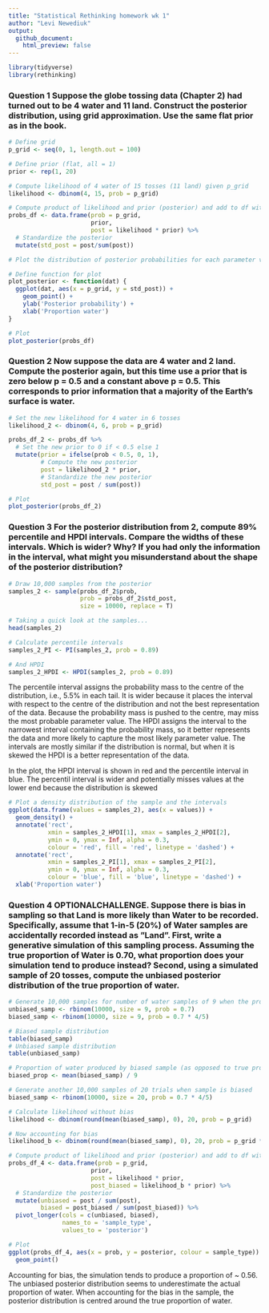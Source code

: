 ```yaml
---
title: "Statistical Rethinking homework wk 1"
author: "Levi Newediuk"
output:
  github_document:
    html_preview: false
---
```


```r

library(tidyverse)
library(rethinking)

```

### __Question 1__ Suppose the globe tossing data (Chapter 2) had turned out to be 4 water and 11 land. Construct the posterior distribution, using grid approximation. Use the same flat prior as in the book.

``` r

# Define grid
p_grid <- seq(0, 1, length.out = 100)

# Define prior (flat, all = 1)
prior <- rep(1, 20)

# Compute likelihood of 4 water of 15 tosses (11 land) given p_grid
likelihood <- dbinom(4, 15, prob = p_grid)

# Compute product of likelihood and prior (posterior) and add to df with p_grid
probs_df <- data.frame(prob = p_grid,
                       prior,
                       post = likelihood * prior) %>%
  # Standardize the posterior
  mutate(std_post = post/sum(post))

```

``` r

# Plot the distribution of posterior probabilities for each parameter value (proportion water)

# Define function for plot
plot_posterior <- function(dat) {
  ggplot(dat, aes(x = p_grid, y = std_post)) +
    geom_point() +
    ylab('Posterior probability') +
    xlab('Proportion water')
}

# Plot
plot_posterior(probs_df)

```

### __Question 2__ Now suppose the data are 4 water and 2 land. Compute the posterior again, but this time use a prior that is zero below p = 0.5 and a constant above p = 0.5. This corresponds to prior information that a majority of the Earth’s surface is water.

``` r

# Set the new likelihood for 4 water in 6 tosses
likelihood_2 <- dbinom(4, 6, prob = p_grid)

probs_df_2 <- probs_df %>%
  # Set the new prior to 0 if < 0.5 else 1
  mutate(prior = ifelse(prob < 0.5, 0, 1),
         # Compute the new posterior
         post = likelihood_2 * prior,
         # Standardize the new posterior
         std_post = post / sum(post))

# Plot
plot_posterior(probs_df_2)

```

### __Question 3__ For the posterior distribution from 2, compute 89% percentile and HPDI intervals. Compare the widths of these intervals. Which is wider? Why? If you had only the information in the interval, what might you misunderstand about the shape of the posterior distribution?

```r

# Draw 10,000 samples from the posterior
samples_2 <- sample(probs_df_2$prob, 
                    prob = probs_df_2$std_post, 
                    size = 10000, replace = T)

# Taking a quick look at the samples...
head(samples_2)

# Calculate percentile intervals
samples_2_PI <- PI(samples_2, prob = 0.89)

# And HPDI
samples_2_HPDI <- HPDI(samples_2, prob = 0.89)

```

The percentile interval assigns the probability mass to the centre of the distribution, i.e., 5.5% in each tail. It is wider because it places the interval with respect to the centre of the distribution and not the best representation of the data. Because the probability mass is pushed to the centre, may miss the most probable parameter value. The HPDI assigns the interval to the narrowest interval containing the probability mass, so it better represents the data and more likely to capture the most likely parameter value. The intervals are mostly similar if the distribution is normal, but when it is skewed the HPDI is a better representation of the data.

In the  plot, the HPDI interval is shown in red and the percentile interval in blue. The percentil interval is wider and potentially misses values at the lower end because the distribution is skewed

```r

# Plot a density distribution of the sample and the intervals
ggplot(data.frame(values = samples_2), aes(x = values)) +
  geom_density() +
  annotate('rect', 
           xmin = samples_2_HPDI[1], xmax = samples_2_HPDI[2], 
           ymin = 0, ymax = Inf, alpha = 0.3, 
           colour = 'red', fill = 'red', linetype = 'dashed') +
  annotate('rect', 
           xmin = samples_2_PI[1], xmax = samples_2_PI[2],
           ymin = 0, ymax = Inf, alpha = 0.3, 
           colour = 'blue', fill = 'blue', linetype = 'dashed') +
  xlab('Proportion water')

```

### __Question 4__ OPTIONALCHALLENGE. Suppose there is bias in sampling so that Land is more likely than Water to be recorded. Specifically, assume that 1-in-5 (20%) of Water samples are accidentally recorded instead as ”Land”. First, write a generative simulation of this sampling process. Assuming the true proportion of Water is 0.70, what proportion does your simulation tend to produce instead? Second, using a simulated sample of 20 tosses, compute the unbiased posterior distribution of the true proportion of water.

```r

# Generate 10,000 samples for number of water samples of 9 when the proportion of water is 0.7, but there is only a 4/5 probability of recording a true water as water
unbiased_samp <- rbinom(10000, size = 9, prob = 0.7)
biased_samp <- rbinom(10000, size = 9, prob = 0.7 * 4/5)

# Biased sample distribution
table(biased_samp)
# Unbiased sample distribution
table(unbiased_samp)

# Proportion of water produced by biased sample (as opposed to true proportion 0.7)
biased_prop <- mean(biased_samp) / 9

# Generate another 10,000 samples of 20 trials when sample is biased
biased_samp <- rbinom(10000, size = 20, prob = 0.7 * 4/5)

# Calculate likelihood without bias
likelihood <- dbinom(round(mean(biased_samp), 0), 20, prob = p_grid)

# Now accounting for bias
likelihood_b <- dbinom(round(mean(biased_samp), 0), 20, prob = p_grid * 4/5)

# Compute product of likelihood and prior (posterior) and add to df with p_grid
probs_df_4 <- data.frame(prob = p_grid,
                       prior,
                       post = likelihood * prior,
                       post_biased = likelihood_b * prior) %>%
  # Standardize the posterior
  mutate(unbiased = post / sum(post),
         biased = post_biased / sum(post_biased)) %>%
  pivot_longer(cols = c(unbiased, biased), 
               names_to = 'sample_type', 
               values_to = 'posterior')

# Plot
ggplot(probs_df_4, aes(x = prob, y = posterior, colour = sample_type)) +
  geom_point()

```

Accounting for bias, the simulation tends to produce a proportion of ~ 0.56. The unbiased posterior distribution seems to underestimate the actual proportion of water. When accounting for the bias in the sample, the posterior distribution is centred around the true proportion of water.

